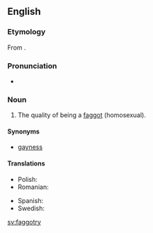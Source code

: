 ==English==

===Etymology===
From {{suffix|faggot|ry|lang=en}}.

===Pronunciation===
* {{IPA|/ˈfæɡətɹi/|lang=en}}

===Noun===
{{en-noun|~|faggotries}}

# {{context|pejorative|slang|lang=en}} The quality of being a [[faggot]] (homosexual).

====Synonyms====
*[[gayness]]

====Translations====
{{trans-top|the quality of being a faggot}}
* Polish: {{t+|pl|pedalstwo|n}}
* Romanian: {{t|ro|poponaritate|f}}
{{trans-mid}}
* Spanish: {{t|es|mariconería|f}}
* Swedish: {{t+|sv|bögeri|n}}
{{trans-bottom}}

[[sv:faggotry]]
